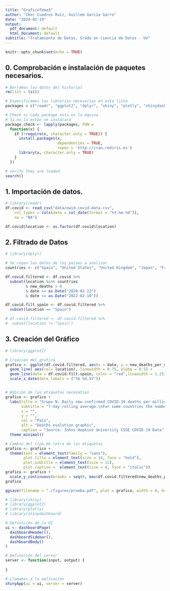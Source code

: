 ```yaml
---
title: "GraficoTema3"
author: "Iker Cuadros Ruiz, Guillem García Garro"
date: "2024-02-19"
output:
  pdf_document: default
  html_document: default
subtitle: "Tratamiento de Datos, Grado en Ciencia de Datos - UV"
---
```


```r
knitr::opts_chunk$set(echo = TRUE)
```

## 0. Comprobación e instalación de paquetes necesarios.

```r

# Borramos los datos del historial
rm(list = ls())

# Especificamos las librerías necesarias en esta lista
packages = c("readr", "ggplot2", "dplyr", "shiny", "plotly", "shinydashboard")

# Check si cada package esta en la mquina
# Si no lo están se instalará
package.check <- lapply(packages, FUN = 
  function(x) {
    if (!require(x, character.only = TRUE)) {
      install.packages(x, 
                       dependencies = TRUE,
                       repos = 'http://cran.rediris.es')
      library(x, character.only = TRUE)
    }
  })

# verify they are loaded
search()
```

## 1. Importación de datos.

```r

# library(readr)
df.covid <- read_csv("data/owid-covid-data.csv", 
    col_types = cols(date = col_date(format = "%Y-%m-%d")), 
    na = "NA")

df.covid$location <- as.factor(df.covid$location)

```

## 2. Filtrado de Datos

```r

# library(dplyr)

# Se cogen los datos de los paises a analizar
countries <- c("Spain", "United States", "United Kingdom", "Japan", "France")

df.covid.filtered <- df.covid %>%
  subset(location %in% countries
         & new_deaths > 0
         & date >= as.Date("2020-02-13")
         & date <= as.Date("2022-02-18"))

df.covid.filt.spain <- df.covid.filtered %>%
  subset(location == "Spain")

# df.covid.filtered <- df.covid.filtered %>%
#  subset(location != "Spain")

```

## 3. Creación del Gráfico

```r

# library(ggplot2)

# Creación del grafico
grafico <- ggplot(df.covid.filtered, aes(x = date, y = new_deaths_per_million/7)) +
  geom_line( aes(col= location), linewidth = 0.75, alpha = 0.5) +
  geom_line(data = df.covid.filt.spain, color = "red",linewidth = 1.25) +
  scale_x_date(date_labels = ("%b %d,%Y"))


# Adición de las etiquetas necesatias
grafico <- grafico +
  labs(title = "Grupo N: Daily new confirmed COVID-19 deaths per million people",
       subtitle = "7-day rolling average.\nFor some countries the number of confirmed deaths is much lower than the true number of deaths.\nThis is because of limited testing and challenges in the attribution of the cause of death",
       x = "",
       y = "",
       col = "País",
       alt = "Deaths evolution graphic",
       caption = "Source: Johns Hopkins University CSSE COVID-19 Data") + 
  theme_minimal()

# Cambio del tipo de letra de las etiquetas
grafico <- grafico + 
  theme(text = element_text(family = "sans"),
        plot.title = element_text(size = 14, face = "bold"),
        plot.subtitle = element_text(size = 12),
        plot.caption =  element_text(size = 8, face = "italic"))
grafico <- grafico +
  scale_y_continuous(breaks = seq(0, max(df.covid.filtered$new_deaths_per_million/7), by = 2))
grafico

ggsave(filename = "./figures/prueba.pdf", plot = grafico, width = 8, height = 6)

```

```r

# library(shiny)
# library(ggplot2)
# library(plotly)
# library(shinydashboard)

# Definición de la UI
ui <- dashboardPage(
  dashboardHeader(),
  dashboardSidebar(),
  dashboardBody()
)

# Definición del server
server <- function(input, output) {
  
}

# Llamamos a la aplicación
shinyApp(ui = ui, server = server)

```
